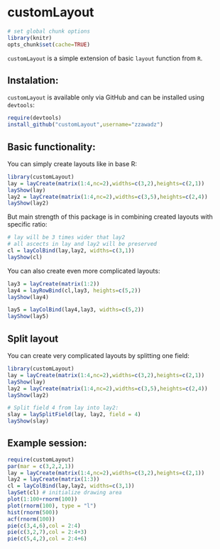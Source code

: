 customLayout
========================================================

```r
# set global chunk options
library(knitr)
opts_chunk$set(cache=TRUE)
```

`customLayout` is a simple extension of basic `layout` function from `R`.

## Instalation:

`customLayout` is available only via GitHub and can be installed using `devtools`:

```r
require(devtools)
install_github("customLayout",username="zzawadz")
```


## Basic functionality:

You can simply create layouts like in base R:

```r
library(customLayout)
lay = layCreate(matrix(1:4,nc=2),widths=c(3,2),heights=c(2,1))
layShow(lay)
lay2 = layCreate(matrix(1:4,nc=2),widths=c(3,5),heights=c(2,4))
layShow(lay2)
```

But main strength of this package is in combining created layouts with specific ratio:

```r
# lay will be 3 times wider that lay2
# all ascects in lay and lay2 will be preserved
cl = layColBind(lay,lay2, widths=c(3,1))
layShow(cl)
```

You can also create even more complicated layouts:

```r
lay3 = layCreate(matrix(1:2))
lay4 = layRowBind(cl,lay3, heights=c(5,2))
layShow(lay4)

lay5 = layColBind(lay4,lay3, widths=c(5,2))
layShow(lay5)
```


## Split layout

You can create very complicated layouts by splitting one field:

```r
library(customLayout)
lay = layCreate(matrix(1:4,nc=2),widths=c(3,2),heights=c(2,1))
layShow(lay)
lay2 = layCreate(matrix(1:4,nc=2),widths=c(3,5),heights=c(2,4))
layShow(lay2)

# Split field 4 from lay into lay2:
slay = laySplitField(lay, lay2, field = 4)
layShow(slay)
```


## Example session:

```r
require(customLayout)
par(mar = c(3,2,2,1))
lay = layCreate(matrix(1:4,nc=2),widths=c(3,2),heights=c(2,1))
lay2 = layCreate(matrix(1:3))
cl = layColBind(lay,lay2, widths=c(3,1))
laySet(cl) # initialize drawing area
plot(1:100+rnorm(100))
plot(rnorm(100), type = "l")
hist(rnorm(500))
acf(rnorm(100))
pie(c(3,4,6),col = 2:4)
pie(c(3,2,7),col = 2:4+3)
pie(c(5,4,2),col = 2:4+6)
```
